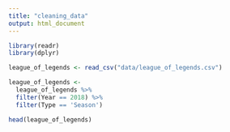 ---
title: "cleaning_data"
output: html_document
---

```{r}
library(readr)
library(dplyr)

league_of_legends <- read_csv("data/league_of_legends.csv")

league_of_legends <- 
  league_of_legends %>%
  filter(Year == 2018) %>% 
  filter(Type == 'Season')

head(league_of_legends)
```